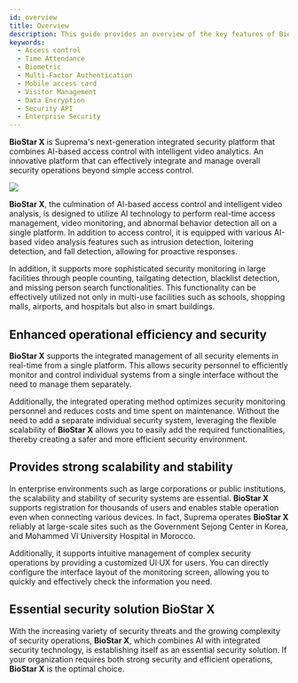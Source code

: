 ```yaml
---
id: overview
title: Overview
description: This guide provides an overview of the key features of BioStar X, essential considerations before implementation, and the applicability across various environments. Understand the key technologies and advantages of BioStar X, such as AI-based access control, intelligent video analytics, and integrated security management, and review in advance whether implementation is optimized for your security infrastructure.
keywords:
  - Access control
  - Time Attendance
  - Biometric
  - Multi-Factor Authentication
  - Mobile access card
  - Visitor Management
  - Data Encryption
  - Security API
  - Enterprise Security
---
```


**BioStar X** is Suprema's next-generation integrated security platform that combines AI-based access control with intelligent video analytics. An innovative platform that can effectively integrate and manage overall security operations beyond simple access control.

<Image src='/img/biostarx-launcher.png' className='none' />

**BioStar X**, the culmination of AI-based access control and intelligent video analysis, is designed to utilize AI technology to perform real-time access management, video monitoring, and abnormal behavior detection all on a single platform. In addition to access control, it is equipped with various AI-based video analysis features such as intrusion detection, loitering detection, and fall detection, allowing for proactive responses. 

In addition, it supports more sophisticated security monitoring in large facilities through people counting, tailgating detection, blacklist detection, and missing person search functionalities. This functionality can be effectively utilized not only in multi-use facilities such as schools, shopping malls, airports, and hospitals but also in smart buildings.

## Enhanced operational efficiency and security

**BioStar X** supports the integrated management of all security elements in real-time from a single platform. This allows security personnel to efficiently monitor and control individual systems from a single interface without the need to manage them separately.

Additionally, the integrated operating method optimizes security monitoring personnel and reduces costs and time spent on maintenance. Without the need to add a separate individual security system, leveraging the flexible scalability of **BioStar X** allows you to easily add the required functionalities, thereby creating a safer and more efficient security environment.

## Provides strong scalability and stability

In enterprise environments such as large corporations or public institutions, the scalability and stability of security systems are essential. **BioStar X** supports registration for thousands of users and enables stable operation even when connecting various devices. In fact, Suprema operates **BioStar X** reliably at large-scale sites such as the Government Sejong Center in Korea, and Mohammed VI University Hospital in Morocco.

Additionally, it supports intuitive management of complex security operations by providing a customized UI·UX for users. You can directly configure the interface layout of the monitoring screen, allowing you to quickly and effectively check the information you need.

## Essential security solution **BioStar X**

With the increasing variety of security threats and the growing complexity of security operations, **BioStar X**, which combines AI with integrated security technology, is establishing itself as an essential security solution. If your organization requires both strong security and efficient operations, **BioStar X** is the optimal choice.
